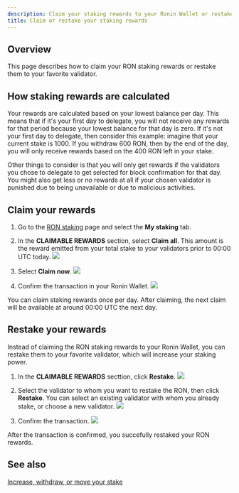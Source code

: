 ```yaml
---
description: Claim your staking rewards to your Ronin Wallet or restake them to a validator.
title: Claim or restake your staking rewards
---
```



## Overview

This page describes how to claim your RON staking rewards or restake them to your favorite validator.

## How staking rewards are calculated

Your rewards are calculated based on your lowest balance per day. This means that if it's your first day to delegate, you will not
receive any rewards for that period because your lowest balance for that day is zero.
If it's not your first day to delegate, then consider this example:
imagine that your current stake is 1000. If you withdraw 600 RON, then by the end of the day,
you will only receive rewards based on the 400 RON left in your stake.

Other things to consider is that you will only get rewards if the validators you chose to delegate to get selected for block confirmation for that day.
You might also get less or no rewards at all if your chosen validator is punished due to being unavailable or due to malicious activities.

## Claim your rewards

1. Go to the [RON staking](https://app.roninchain.com/staking) page and select
the **My staking** tab.
2. In the **CLAIMABLE REWARDS** section, select **Claim all**. This amount is
the reward emitted from your total stake to your validators prior to 00:00 UTC
today.
   <img src={claimStepOne} width={1440} />

3. Select **Claim now**.
   <img src={claimStepTwo} width={400} />

4. Confirm the transaction in your Ronin Wallet.
   <img src={claimConfirm} width={300} />

You can claim staking rewards once per day. After claiming, the next claim will be available at around 00:00 UTC 
the next day.

## Restake your rewards

Instead of claiming the RON staking rewards to your Ronin Wallet, you can restake them to your favorite validator, which will increase your staking power.

1. In the **CLAIMABLE REWARDS** secttion, click **Restake**.
   <img src={restakeStepOne} width={1440} />

2. Select the validator to whom you want to restake the RON, then click **Restake**. You can select an existing validator with whom you already stake, or choose a new validator.
   <img src={restakeStepTwo} width={400} />

3. Confirm the transaction.
   <img src={restakeConfirm} width={300} />

After the transaction is confirmed, you succefully restaked your RON rewards.

## See also

[Increase, withdraw, or move your stake](manage-stake.mdx)